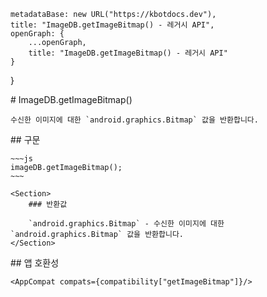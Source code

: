 
    metadataBase: new URL("https://kbotdocs.dev"),
    title: "ImageDB.getImageBitmap() - 레거시 API",
    openGraph: {
        ...openGraph,
        title: "ImageDB.getImageBitmap() - 레거시 API"
    }
}

<Section>
    # ImageDB.getImageBitmap()

    수신한 이미지에 대한 `android.graphics.Bitmap` 값을 반환합니다.
</Section>
<Section>
    ## 구문

    ~~~js
    imageDB.getImageBitmap();
    ~~~

    <Section>
        ### 반환값

        `android.graphics.Bitmap` - 수신한 이미지에 대한 `android.graphics.Bitmap` 값을 반환합니다.
    </Section>
</Section>
<Section>
    ## 앱 호환성

    <AppCompat compats={compatibility["getImageBitmap"]}/>
</Section>